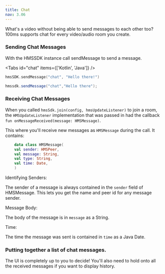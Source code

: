 ```yaml
---
title: Chat
nav: 3.06
---
```


What's a video without being able to send messages to each other too? 100ms supports chat for every video/audio room you create.

### Sending Chat Messages

With the HMSSDK instance call sendMessage to send a message.

<Tabs id="chat" items={['Kotlin', 'Java']} />

<Tab id='chat-0'>

```kotlin
hmsSDK.sendMessage("chat", "Hello there!")
```
</Tab>

<Tab id='chat-1'>

```java
hmssdk.sendMessage("chat","Hello there");
```
</Tab>

### Receiving Chat Messages

When you called `hmsSdk.join(config, hmsUpdateListener)` to join a room, the `HMSUpdateListener` implementation that was passed in had the callback `fun onMessageReceived(message: HMSMessage)`.

This where you'll receive new messages as `HMSMessage` during the call. It contains:

```kotlin
    data class HMSMessage(
    val sender: HMSPeer,
    val message: String,
    val type: String,
    val time: Date,
    )
```

Identifying Senders:

The sender of a message is always contained in the `sender` field of HMSMessage. This lets you get the name and peer id for any message sender.

Message Body:

The body of the message is in `message` as a String.

Time:

The time the message was sent is contained in `time` as a Java Date.

### Putting together a list of chat messages.
The UI is completely up to you to decide! You'll also need to hold onto all the received messages if you want to display history.